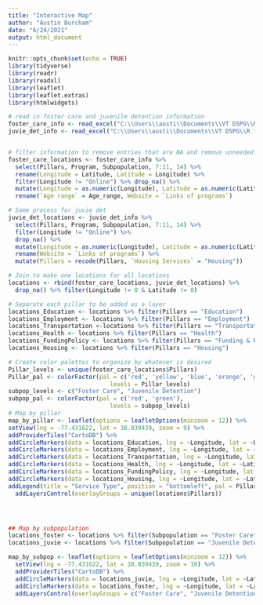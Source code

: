 ```yaml
---
title: "Interactive Map"
author: "Austin Burcham"
date: "6/24/2021"
output: html_document
---
```


```r
knitr::opts_chunk$set(echo = TRUE)
library(tidyverse)
library(readr)
library(readxl)
library(leaflet)
library(leaflet.extras)
library(htmlwidgets)
```

```r
# read in foster care and juvenile detention information
foster_care_info <- read_excel("C:\\Users\\austi\\Documents\\VT DSPG\\R files\\2021_DSPG_Loudoun\\Qualitative_research\\Research-Foster_care-New_col_added.xlsx")
juvie_det_info <- read_excel("C:\\Users\\austi\\Documents\\VT DSPG\\R files\\2021_DSPG_Loudoun\\Qualitative_research\\Research-Juvenile_Detention-New_col_added.xlsx")


# filter information to remove entries that are NA and remove unneeded columns
foster_care_locations <- foster_care_info %>% 
  select(Pillars, Program, Subpopulation, 7:11, 14) %>% 
  rename(Longitude = Latitude, Latitude = Longitude) %>% 
  filter(Longitude != "Online") %>% drop_na() %>% 
  mutate(Longitude = as.numeric(Longitude), Latitude = as.numeric(Latitude)) %>% 
  rename(`Age range` = Age_range, Website = `Links of programs`)

# Same process for juvie det
juvie_det_locations <- juvie_det_info %>% 
  select(Pillars, Program, Subpopulation, 7:11, 14) %>% 
  filter(Longitude != "Online") %>% 
  drop_na() %>% 
  mutate(Longitude = as.numeric(Longitude), Latitude = as.numeric(Latitude)) %>% 
  rename(Website = `Links of programs`) %>% 
  mutate(Pillars = recode(Pillars, `Housing Services` = "Housing"))

# Join to make one locations for all locations 
locations <- rbind(foster_care_locations, juvie_det_locations) %>% 
  drop_na() %>% filter(Longitude != 0 & Latitude != 0)

# Separate each pillar to be added as a layer
locations_Education <- locations %>% filter(Pillars == "Education")
locations_Employment <- locations %>% filter(Pillars == "Employment")
locations_Transportation <-locations %>% filter(Pillars == "Transportation")
locations_Health <- locations %>% filter(Pillars == "Health")
locations_FundingPolicy <- locations %>% filter(Pillars == "Funding & Policy")
locations_Housing <- locations %>% filter(Pillars == "Housing") 

# Create color palettes to organize by whatever is desired
Pillar_levels <- unique(foster_care_locations$Pillars)
Pillar_pal <- colorFactor(pal = c('red', 'yellow', 'blue', 'orange', 'green', 'pink'), 
                             levels = Pillar_levels)
subpop_levels <- c("Foster Care", "Juvenile Detention")
subpop_pal <- colorFactor(pal = c('red', 'green'), 
                             levels = subpop_levels)
# Map by pillar 
map_by_pillar <- leaflet(options = leafletOptions(minzoom = 12)) %>% 
setView(lng = -77.431622, lat = 38.839439, zoom = 9) %>% 
addProviderTiles("CartoDB") %>% 
addCircleMarkers(data = locations_Education, lng = ~Longitude, lat = ~Latitude, popup = ~paste0("<b>", locations_Education$Program, "</b>", "<br/>", "<b>", "Qualifications: ", "</b>", locations_Education$Qualification, "<br/>","<b>","Description: ", "</b>", locations_Education$Description, "<br/>","<b>","Website: ", "</b>", "<a>",locations_Education$Website, "</a>"), radius = 2, color = ~Pillar_pal(Pillars), group = "Education") %>% 
addCircleMarkers(data = locations_Employment, lng = ~Longitude, lat = ~Latitude, popup = ~paste0("<b>", locations_Employment$Program, "</b>", "<br/>", "<b>", "Qualifications: ", "</b>", locations_Employment$Qualification, "<br/>","<b>","Description: ", "</b>", locations_Employment$Description, "<br/>","<b>","Website: ", "</b>", "<a>",locations_Employment$Website, "</a>"), radius = 2, color = ~Pillar_pal(Pillars), group = "Employment") %>% 
addCircleMarkers(data = locations_Transportation, lng = ~Longitude, lat = ~Latitude, popup = ~paste0("<b>", locations_Transportation$Program,"</b>", "<br/>", "<b>", "Qualifications: ", "</b>", locations_Transportation$Qualification, "<br/>","<b>","Description: ", "</b>", locations_Transportation$Description, "<br/>","<b>","Website: ", "</b>", "<a>",locations_Transportation$Website, "</a>"), radius = 2, color = ~Pillar_pal(Pillars), group = "Transportation") %>%
addCircleMarkers(data = locations_Health, lng = ~Longitude, lat = ~Latitude, popup = ~paste0("<b>", locations_Health$Program,"</b>", "<br/>", "<b>", "Qualifications: ", "</b>", locations_Health$Qualification, "<br/>","<b>","Description: ", "</b>", locations_Health$Description, "<br/>","<b>","Website: ", "</b>", "<a>",locations_Health$Website, "</a>"), radius = 2, color = ~Pillar_pal(Pillars), group = "Health") %>%
addCircleMarkers(data = locations_FundingPolicy, lng = ~Longitude, lat = ~Latitude, popup = ~paste0("<b>", locations_FundingPolicy$Program,"</b>", "<br/>", "<b>", "Qualifications: ", "</b>", locations_FundingPolicy$Qualification, "<br/>","<b>","Description: ", "</b>", locations_FundingPolicy$Description, "<br/>","<b>","Website: ", "</b>", "<a>",locations_FundingPolicy$Website, "</a>"), radius = 2, color = ~Pillar_pal(Pillars), group = "Funding & Policy") %>%
addCircleMarkers(data = locations_Housing, lng = ~Longitude, lat = ~Latitude, popup = ~paste0("<b>", locations_FundingPolicy$Program,"</b>", "<br/>", "<b>", "Qualifications: ", "</b>", locations_Housing$Qualification, "<br/>","<b>","Description: ", "</b>", locations_Housing$Description, "<br/>","<b>","Website: ", "</b>", "<a>",locations_Housing$Website, "</a>"), radius = 2, color = ~Pillar_pal(Pillars), group = "Housing") %>%
addLegend(title = "Service Type", position = "bottomleft", pal = Pillar_pal, values = Pillar_levels) %>%
  addLayersControl(overlayGroups = unique(locations$Pillars))




## Map by subpopulation 
locations_foster <- locations %>% filter(Subpopulation == "Foster Care")
locations_juvie <- locations %>% filter(Subpopulation == "Juvenile Detention")

map_by_subpop <- leaflet(options = leafletOptions(minzoom = 12)) %>% 
  setView(lng = -77.431622, lat = 38.839439, zoom = 10) %>% 
  addProviderTiles("CartoDB") %>% 
  addCircleMarkers(data = locations_juvie, lng = ~Longitude, lat = ~Latitude, popup = ~paste0("<b>", locations_juvie$Program,"</b>", "<br/>", "<b>", "Qualifications: ", "</b>", locations_juvie$Qualification, "<br/>","<b>","Description: ", "</b>", locations_juvie$Description, "<br/>","<b>","Website: ", "</b>", "<a>",locations_juvie$Website, "</a>"), group = "Juvenile Detention", radius = 2, color = ~subpop_pal(Subpopulation)) %>% 
  addCircleMarkers(data = locations_foster, lng = ~Longitude, lat = ~Latitude, popup = ~paste0("<b>", locations_foster$Program,"</b>", "<br/>", "<b>", "Qualifications: ", "</b>", locations_foster$Qualification, "<br/>","<b>","Description: ", "</b>", locations_foster$Description, "<br/>","<b>","Website: ", "</b>", "<a>",locations_foster$Website, "</a>"), group = "Foster Care", radius = 2, color = ~subpop_pal(Subpopulation)) %>% 
  addLayersControl(overlayGroups = c("Foster Care", "Juvenile Detention"))

```

